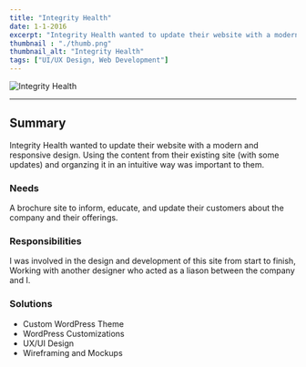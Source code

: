 ```yaml
---
title: "Integrity Health"
date: 1-1-2016
excerpt: "Integrity Health wanted to update their website with a modern and responsive design."
thumbnail : "./thumb.png"
thumbnail_alt: "Integrity Health"
tags: ["UI/UX Design, Web Development"]
---
```



<section className={portfolioStyles.portfolioImage2}>
<img src={ihImage} alt="Integrity Health"/>
</section>

***
## Summary

Integrity Health wanted to update their website with a modern and responsive design. Using the content from their existing site (with some updates) and organzing it in an intuitive way was important to them.

### Needs

A brochure site to inform, educate, and update their customers about the company and their offerings.

### Responsibilities
I was involved in the design and development of this site from start to finish, Working with another designer who acted as a liason between the company and I.

### Solutions
* Custom WordPress Theme
* WordPress Customizations
* UX/UI Design
* Wireframing and Mockups

